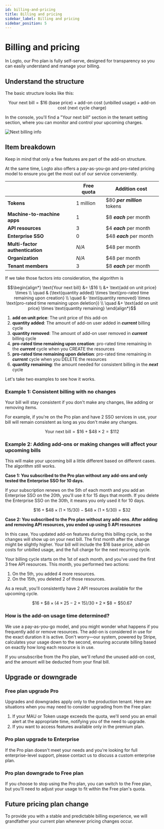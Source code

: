 ```yaml
---
id: billing-and-pricing
title: Billing and pricing
sidebar_label: Billing and pricing
sidebar_position: 5
---
```


# Billing and pricing

In Logto, our Pro plan is fully self-serve, designed for transparency so you can easily understand and manage your billing.

## Understand the structure

The basic structure looks like this:

```math
\text{Your next bill} = \$16\text{ (base price)} + \text{add-on cost (unbilled usage)} + \text{add-on cost (next cycle charge)}
```

In the console, you'll find a "Your next bill" section in the tenant setting section, where you can monitor and control your upcoming charges.

![Next billing info](./assets/next-billing-info.png)

## Item breakdown

Keep in mind that only a few features are part of the add-on structure.

At the same time, Logto also offers a pay-as-you-go and pro-rated pricing model to ensure you get the most out of our service conveniently.

|                                 | Free quota | Addition cost                |
| ------------------------------- | ---------- | ---------------------------- |
| **Tokens**                      | 1 million  | $80 **_per million_** tokens |
| **Machine-to-machine apps**     | 1          | $8 **_each_** per month      |
| **API resources**               | 3          | $4 **_each_** per month      |
| **Enterprise SSO**              | 0          | $48 **_each_** per month     |
| **Multi-factor authentication** | _N/A_      | $48 per month                |
| **Organization**                | _N/A_      | $48 per month                |
| **Tenant members**              | 3          | $8 **_each_** per month      |

If we take those factors into consideration, the algorithm is

```math
\begin{align*}
\text{Your next bill} &= \$16 \\
&+ \text{add on unit price} \times \\
\quad & (\text{quantity added} \times \text{pro-rated time remaining upon creation} \\
\quad &- \text{quantity removed} \times \text{pro-rated time remaining upon deletion}) \\
\quad &+ \text{add on unit price} \times \text{quantity remaining}
\end{align*}
```

1. **add on unit price**: The unit price of this add-on
2. **quantity added**: The amount of add-on user added in **_current_** billing cycle
3. **quantity removed**: The amount of add-on user removed in **_current_** billing cycle
4. **pro-rated time remaining upon creation**: pro-rated time remaining in the **_current_** cycle when you CREATE the resources
5. **pro-rated time remaining upon deletion**: pro-rated time remaining in **_current_** cycle when you DELETE the resources
6. **quantity remaining**: the amount needed for consistent billing in the **_next_** cycle

Let's take two examples to see how it works.

### Example 1: Consistent billing with no changes

Your bill will stay consistent if you don't make any changes, like adding or removing items.

For example, if you're on the Pro plan and have 2 SSO services in use, your bill will remain consistent as long as you don't make any changes.

```math
\text{Your next bill} = \$ 16 + \$ 48 \times 2 = \$ 112
```

### Example 2: Adding add-ons or making changes will affect your upcoming bills

This will make your upcoming bill a little different based on different cases. The algorithm still works.

**Case 1: You subscribed to the Pro plan without any add-ons and only tested the Enterprise SSO for 10 days.**

If your subscription renews on the 5th of each month and you add an Enterprise SSO on the 20th, you'll use it for 15 days that month. If you delete the Enterprise SSO on the 30th, it means you only used it for 10 days.

```math
\$16 + \$48 \times (1 \times 15 / 30) - \$48 \times (1 \times 5 / 30) = \$32
```

**Case 2: You subscribed to the Pro plan without any add-ons. After adding and removing API resources, you ended up using 5 API resources**

In this case, You updated add-on features during this billing cycle, so the changes will show up on your next bill. The first month after the change might be slightly higher. Your bill will include the $16 base price, add-on costs for unbilled usage, and the full charge for the next recurring cycle.

Your billing cycle starts on the 1st of each month, and you've used the first 3 free API resources. This month, you performed two actions:

1. On the 5th, you added 4 more resources.
2. On the 15th, you deleted 2 of those resources.

As a result, you'll consistently have 2 API resources available for the upcoming cycle.

```math
\$16 + \$8 \times (4 \times 25 - 2 \times 15) / 30 + 2 \times \$8 = \$50.67
```

### How is the add-on usage time determined?

We use a pay-as-you-go model, and you might wonder what happens if you frequently add or remove resources. The add-on is considered in use for the exact duration it is active. Don't worry—our system, powered by Stripe, calculates your usage down to the second, ensuring accurate billing based on exactly how long each resource is in use.

If you unsubscribe from the Pro plan, we'll refund the unused add-on cost, and the amount will be deducted from your final bill.

## Upgrade or downgrade

### Free plan upgrade Pro

Upgrades and downgrades apply only to the production tenant. Here are situations when you may need to consider upgrading from the Free plan:

1. If your MAU or Token usage exceeds the quota, we'll send you an email alert at the appropriate time, notifying you of the need to upgrade.
2. If you want to access features available only in the premium plan.

### Pro plan upgrade to Enterprise

If the Pro plan doesn't meet your needs and you're looking for full enterprise-level support, please contact us to discuss a custom enterprise plan.

### Pro plan downgrade to Free plan

If you choose to stop using the Pro plan, you can switch to the Free plan, but you'll need to adjust your usage to fit within the Free plan's quota.

## Future pricing plan change

To provide you with a stable and predictable billing experience, we will grandfather your current plan whenever pricing changes occur.
